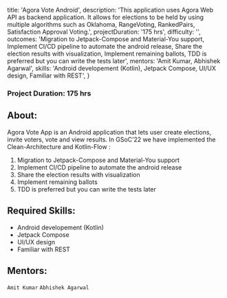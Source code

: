 
  title: 'Agora Vote Android',
  description:
    'This application uses Agora Web API as backend application. It allows for elections to be held by using multiple algorithms such as Oklahoma, RangeVoting, RankedPairs, Satisfaction Approval Voting.',
  projectDuration: '175 hrs',
  difficulty: '',
  outcomes:
    'Migration to Jetpack-Compose and Material-You support, Implement CI/CD pipeline to automate the android release, Share the election results with visualization, Implement remaining ballots, TDD is preferred but you can write the tests later',
  mentors: 'Amit Kumar, Abhishek Agarwal',
  skills:
    'Android developement (Kotlin), Jetpack Compose, UI/UX design, Familiar with REST',
}


### Project Duration: 175 hrs

## About:

Agora Vote App is an Android application that lets user create elections, invite voters, vote and view results. In GSoC’22 we have implemented the Clean-Architecture and Kotlin-Flow :

1. Migration to Jetpack-Compose and Material-You support
2. Implement CI/CD pipeline to automate the android release
3. Share the election results with visualization
4. Implement remaining ballots
5. TDD is preferred but you can write the tests later

## Required Skills:

- Android developement (Kotlin)
- Jetpack Compose
- UI/UX design
- Familiar with REST

## Mentors:

`Amit Kumar` `Abhishek Agarwal`
